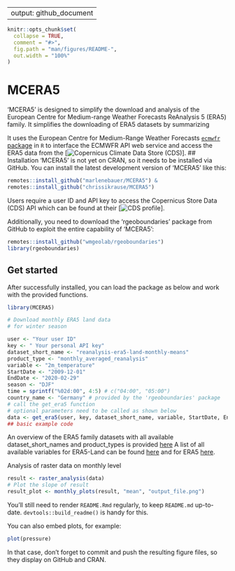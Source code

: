 
---
output: github_document
---

<!-- README.md is generated from README.Rmd. Please edit that file -->

```r
knitr::opts_chunk$set(
  collapse = TRUE,
  comment = "#>",
  fig.path = "man/figures/README-",
  out.width = "100%"
)
```

# MCERA5 

<!-- badges: start -->
<!-- badges: end -->

'MCERA5' is designed to simplify the download and analysis of the European Centre for Medium-range Weather Forecasts ReAnalysis 5 (ERA5) family.
It simplifies the downloading of ERA5 datasets by summarizing 

It uses the European Centre for Medium-Range Weather Forecasts [`ecmwfr` package](https://github.com/bluegreen-labs/ecmwfr) in `R` to interface the ECMWFR API web service and access the ERA5 data from the [![Copernicus Climate Data Store (CDS)](https://cds.climate.copernicus.eu/cdsapp#!/home)].
## Installation
'MCERA5' is not yet on CRAN, so it needs to be installed via GitHub.
You can install the latest development version of 'MCERA5' like this:

``` r
remotes::install_github("marlenebauer/MCERA5") &
remotes::install_github("chrissikrause/MCERA5")
```
Users require a user ID and API key to access the Copernicus Store Data (CDS) API which can be found at their [![CDS profile](https://cds.climate.copernicus.eu/user/login)].

Additionally, you need to download the 'rgeoboundaries' package from GitHub to exploit the entire capability of 'MCERA5':
```r
remotes::install_github("wmgeolab/rgeoboundaries")
library(rgeoboundaries)
```

## Get started
After successfully installed, you can load the package as below and work with the provided functions.
```r
library(MCERA5)

# Download monthly ERA5 land data
# for winter season

user <- "Your user ID"
key <- " Your personal API key"
dataset_short_name <- "reanalysis-era5-land-monthly-means"
product_type <- "monthly_averaged_reanalysis"
variable <- "2m_temperature"
StartDate <- "2009-12-01"
EndDate <- "2020-02-29"
season <- "DJF"
time = sprintf("%02d:00", 4:5) # c("04:00", "05:00")
country_name <- "Germany" # provided by the 'rgeoboundaries' package
# call the get_era5 function
# optional parameters need to be called as shown below
data <- get_era5(user, key, dataset_short_name, variable, StartDate, EndDate, time, season=season, country_name=country_name, product_type=product_type)
## basic example code
```
An overview of the ERA5 family datasets with all available dataset_short_names and product_types is provided [here](https://confluence.ecmwf.int/display/CKB/Climate+Data+Store+%28CDS%29+API+Keywords#ClimateDataStore(CDS)APIKeywords-ERA5familydatasets)
A list of all available variables for ERA5-Land can be found [here](https://confluence.ecmwf.int/display/CKB/ERA5-Land%3A+data+documentation) and for ERA5 [here](https://confluence.ecmwf.int/display/CKB/ERA5%3A+data+documentation).


Analysis of raster data on monthly level
```r
result <- raster_analysis(data)
# Plot the slope of result
result_plot <- monthly_plots(result, "mean", "output_file.png")
```




You'll still need to render `README.Rmd` regularly, to keep `README.md` up-to-date. `devtools::build_readme()` is handy for this.

You can also embed plots, for example:

```r
plot(pressure)
```

In that case, don't forget to commit and push the resulting figure files, so they display on GitHub and CRAN.
